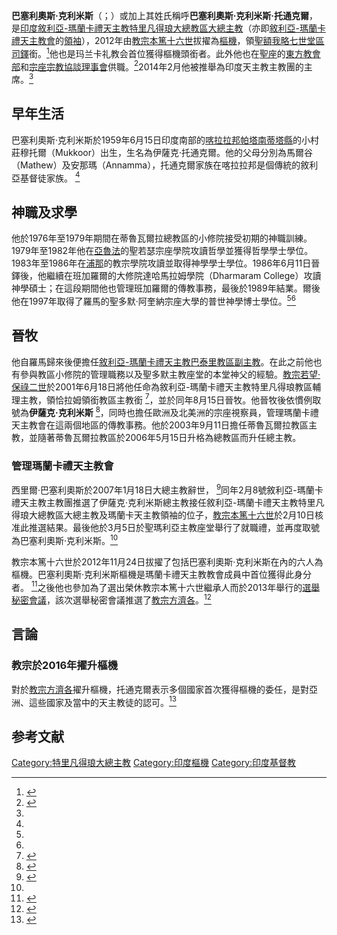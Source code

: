 {{Infobox Christian leader
| type        = Cardinal
| honorific-prefix = 
| name        = 巴塞利奧斯·克利米斯·托通克爾<br />ബസേലിയോസ് കര്‍ദ്ദിനാള്‍ ക്ലിമ്മീസ്
| title       =[[敘利亞-瑪蘭卡禮天主教特里凡得琅大總教區|敘利亞-瑪蘭卡禮天主教特里凡得琅大總教區大總主教]]
| image       =Cardinal_Baselios_Cleemis_Cardinal_Thottunkal.jpg
| caption     =
| church      = [[叙利亚-玛兰卡礼天主教会|叙利亚-玛兰卡礼天主教会]]
| archdiocese = 特里凡得琅
| diocese     =
| see         =
| elected     = 2007年2月8日
| appointed   = 2007年2月10日
| term_start  = 2007年3月5日
| term        =
| predecessor = [[西里爾·巴塞利奧斯|西里爾·巴塞利奧斯]]
| successor   =
| other_post  = [[聖額我略七世堂|聖額我略七世堂區領銜司鐸]]<br />[[印度天主教主教會議|印度天主教主教會議主席]]<br />[[喀拉拉邦天主教主教團|喀拉拉邦主教團團長]]<br />東方教會部成員<br />宗座宗教交談委員會成員
<!--   Orders   -->
| ordination  = 1986年7月11日
| ordained_by = 西里爾·巴塞利奧斯
| consecration = 2001年8月15日
| consecrated_by = 西里爾·巴塞利奧斯
| cardinal    = 2012年11月24日
| created_cardinal_by = [[教宗本篤十六世|教宗本篤十六世]]
| rank = 司鐸級樞機
<!--   Personal details   -->
| birth_name  = 伊薩克·托通克爾
| birth_date  = {{Birth date and age|1959|6|15|df=yes}}
| birth_place = 印度[[喀拉拉邦|喀拉拉邦]][[帕塔南蒂塔縣|帕塔南蒂塔縣]]穆托爾
| parents     = 馬爾谷及安那瑪·托通克爾
| alma_mater = [[聖多默·阿奎納宗座大學|聖多默·阿奎納宗座大學]]
| motto       = To Unite in Love（因愛合一）
| coat_of_arms = Coat of arms of Cardinal Baselios Cleemis.svg
| death_date  =
| death_place =
| previous_post = {{unbulleted list|特里凡得琅大總教區輔理主教（2001年－2003年）|恰拉姆領銜教區領銜主教（2001年－2003年）|[[敘利亞-瑪蘭卡禮天主教蒂魯瓦爾拉總教區|蒂魯瓦爾拉教區主教]]（2003年－2006年）|蒂魯瓦爾拉總教區總主教（2006年－2007年）}}
}}

'''巴塞利奧斯·克利米斯'''（{{lang-hi|ബസേലിയോസ് കര്‍ദ്ദിനാള്‍ ക്ലിമ്മീസ്}}；{{bd|1959年|6月15日}}）或加上其姓氏稱呼'''巴塞利奧斯·克利米斯·托通克爾'''，是[[印度|印度]][[敘利亞-瑪蘭卡禮天主教特里凡得琅大總教區|敘利亞-瑪蘭卡禮天主教特里凡得琅大總教區大總主教]]（亦即[[敘利亞-瑪蘭卡禮天主教會|敘利亞-瑪蘭卡禮天主教會]]的[[領袖|領袖]]），2012年由[[教宗本篤十六世|教宗本篤十六世]]拔擢為[[樞機|樞機]]，領[[聖額我略七世堂|聖額我略七世堂區司鐸]]銜。<ref>{{cite news|title=教宗任命六位新樞機，半數來自亞洲|url=http://china.ucanews.com/2012/10/25/%E6%95%99%E5%AE%97%E4%BB%BB%E5%91%BD%E5%85%AD%E4%BD%8D%E6%96%B0%E6%A8%9E%E6%A9%9F%EF%BC%8C%E5%8D%8A%E6%95%B8%E4%BE%86%E8%87%AA%E4%BA%9E%E6%B4%B2/|newspaper=天亞社|date=|access-date=2014-03-14|archive-url=https://web.archive.org/web/20140314195958/http://china.ucanews.com/2012/10/25/%E6%95%99%E5%AE%97%E4%BB%BB%E5%91%BD%E5%85%AD%E4%BD%8D%E6%96%B0%E6%A8%9E%E6%A9%9F%EF%BC%8C%E5%8D%8A%E6%95%B8%E4%BE%86%E8%87%AA%E4%BA%9E%E6%B4%B2/|archive-date=2014-03-14|dead-url=yes}}</ref>他也是玛兰卡礼教会首位獲得樞機頭銜者。此外他也在[[聖座|聖座]]的[[東方教會部|東方教會部]]和[[宗座宗教協談理事會|宗座宗教協談理事會]]供職。<ref>{{cite news|title=亞洲三位新樞機獲委任宗座委員會成員|url=http://china.ucanews.com/2013/02/04/%E4%BA%9E%E6%B4%B2%E5%85%A9%E4%BD%8D%E5%B9%B4%E8%BC%95%E6%A8%9E%E6%A9%9F%E7%8D%B2%E5%A7%94%E4%BB%BB%E5%AE%97%E5%BA%A7%E5%A7%94%E5%93%A1%E6%9C%83%E6%88%90%E5%93%A1/|newspaper=天亞社|date=2013-02-04|access-date=2014-03-14|archive-url=https://web.archive.org/web/20140314200107/http://china.ucanews.com/2013/02/04/%E4%BA%9E%E6%B4%B2%E5%85%A9%E4%BD%8D%E5%B9%B4%E8%BC%95%E6%A8%9E%E6%A9%9F%E7%8D%B2%E5%A7%94%E4%BB%BB%E5%AE%97%E5%BA%A7%E5%A7%94%E5%93%A1%E6%9C%83%E6%88%90%E5%93%A1/|archive-date=2014-03-14|dead-url=yes}}</ref>2014年2月他被推舉為印度天主教主教團的主席。<ref name="VA" />

==早年生活==
巴塞利奧斯·克利米斯於1959年6月15日印度南部的[[喀拉拉邦|喀拉拉邦]][[帕塔南蒂塔縣|帕塔南蒂塔縣]]的小村莊穆托爾（Mukkoor）出生，生名為伊薩克·托通克爾。他的父母分別為馬爾谷（Mathew）及安那瑪（Annamma），托通克爾家族在喀拉拉邦是個傳統的敘利亞基督徒家族。 <ref name=TH />

==神職及求學==
他於1976年至1979年期間在蒂魯瓦爾拉總教區的小修院接受初期的神職訓練。1979年至1982年他在[[亞魯法|亞魯法]]的聖若瑟宗座學院攻讀哲學並獲得哲學學士學位。1983年至1986年在[[浦那|浦那]]的教宗學院攻讀並取得神學學士學位。1986年6月11日晉鐸後，他繼續在班加羅爾的大修院達哈馬拉姆學院（Dharmaram College）攻讀神學碩士；在這段期間他也管理班加羅爾的傳教事務，最後於1989年結業。爾後他在1997年取得了羅馬的聖多默·阿奎納宗座大學的普世神學博士學位。<ref name="VA" /><ref name="TH" />

==晉牧==
他自羅馬歸來後便擔任[[敘利亞-瑪蘭卡禮天主教巴泰里教區|敘利亞-瑪蘭卡禮天主教巴泰里教區副主教]]。在此之前他也有參與教區小修院的管理職務以及聖多默主教座堂的本堂神父的經驗。[[教宗若望·保祿二世|教宗若望·保祿二世]]於2001年6月18日將他任命為敘利亞-瑪蘭卡禮天主教特里凡得琅教區輔理主教，領恰拉姆領銜教區主教銜 <ref>{{cite web|title=Syro-Malankar Titular Episcopal See of Chayal|url=http://www.gcatholic.org/dioceses/former/t0491.htm|publisher=Giga Catholic|access-date=2014-03-15|archive-date=2019-10-29|archive-url=https://web.archive.org/web/20191029141044/http://www.gcatholic.org/dioceses/former/t0491.htm|dead-url=no}}</ref>，並於同年8月15日晉牧。他晉牧後依慣例取號為'''伊薩克·克利米斯''' <ref name="VA">{{cite web|title=Biographical Dictionary Pope Benedict XVI (2005- Consistory of November 24, 2012|url=http://www2.fiu.edu/~mirandas/bios2012-ii.htm#Thottunkal|work=The Cardinals of the Holy Roman Church|publisher=Salvador Miranda|access-date=2014-03-15|archive-date=2018-01-24|archive-url=https://archive.today/20180124093653/http://www2.fiu.edu/~mirandas/bios2012-ii.htm%23Harvey#Thottunkal|dead-url=no}}</ref>，同時也擔任歐洲及北美洲的宗座視察員，管理瑪蘭卡禮天主教會在這兩個地區的傳教事務。他於2003年9月11日擔任蒂魯瓦爾拉教區主教，並隨著蒂魯瓦爾拉教區於2006年5月15日升格為總教區而升任總主教。

===管理瑪蘭卡禮天主教會===
西里爾·巴塞利奧斯於2007年1月18日大總主教辭世， <ref>{{cite news|title=Ex-CBCI chief Cyril Mar Baselios died|url=http://news.oneindia.in/2007/01/18/ex-cbci-chief-cyril-mar-baselios-died-1169190747.html|newspaper=Oneindia|date=2007-01-19}}</ref>同年2月8號敘利亞-瑪蘭卡禮天主教主教團推選了伊薩克·克利米斯總主教接任敘利亞-瑪蘭卡禮天主教特里凡得琅大總教區大總主教及瑪蘭卡天主教領袖的位子，[[教宗本篤十六世|教宗本篤十六世]]於2月10日核准此推選結果。最後他於3月5日於聖瑪利亞主教座堂舉行了就職禮，並再度取號為巴塞利奧斯·克利米斯。<ref name="VA" />

教宗本篤十六世於2012年11月24日拔擢了包括巴塞利奧斯·克利米斯在內的六人為樞機。巴塞利奧斯·克利米斯樞機是瑪蘭卡禮天主教教會成員中首位獲得此身分者。 <ref name="TH">{{cite news|title=Mar Baselios Cleemis is Cardinal|url=http://www.thehindu.com/news/international/mar-baselios-cleemis-is-cardinal/article4027832.ece|newspaper=The Hindu|accessdate=2014-03-18|archive-date=2014-05-23|archive-url=https://web.archive.org/web/20140523123656/http://www.thehindu.com/news/international/mar-baselios-cleemis-is-cardinal/article4027832.ece|dead-url=no}}</ref>之後他也參加為了選出榮休教宗本篤十六世繼承人而於2013年舉行的[[2013年教宗選舉秘密會議|選舉秘密會議]]，該次選舉秘密會議推選了[[教宗方濟各|教宗方濟各]]。<ref>{{cite web|author=Dr. Edward Peters|title=Resources on current eligible papal electors|url=http://www.canonlaw.info/ten_conclave.htm|work=CanonLaw.info|access-date=2014-03-17|archive-date=2013-03-07|archive-url=https://web.archive.org/web/20130307063404/http://canonlaw.info/ten_conclave.htm|dead-url=no}}</ref>

==言論==
===教宗於2016年擢升樞機===
對於[[教宗方濟各|教宗方濟各]]擢升樞機，托通克爾表示多個國家首次獲得樞機的委任，是對亞洲、這些國家及當中的天主教徒的認可。<ref>{{cite web | url=http://china.ucanews.com/2016/10/12/%E5%85%A9%E4%BA%9E%E6%B4%B2%E5%9C%8B%E5%AE%B6%E9%A6%96%E6%AC%A1%E6%9C%89%E6%96%B0%E6%A8%9E%E6%A9%9F%EF%BC%8C%E5%B0%8D%E6%95%99%E6%9C%83%E8%AD%B0%E9%A1%8C%E6%9C%89%E6%9B%B4%E5%A5%BD%E4%BA%9E%E6%B4%B2/ | title=兩亞洲國家首次有新樞機，對教會議題有更好亞洲視野 | publisher=[[天主教亞洲通訊社|天主教亞洲通訊社]] | date=2016-10-09 | accessdate=2016-10-12 | language=zh | archive-url=https://web.archive.org/web/20161013071718/http://china.ucanews.com/2016/10/12/%E5%85%A9%E4%BA%9E%E6%B4%B2%E5%9C%8B%E5%AE%B6%E9%A6%96%E6%AC%A1%E6%9C%89%E6%96%B0%E6%A8%9E%E6%A9%9F%EF%BC%8C%E5%B0%8D%E6%95%99%E6%9C%83%E8%AD%B0%E9%A1%8C%E6%9C%89%E6%9B%B4%E5%A5%BD%E4%BA%9E%E6%B4%B2/ | archive-date=2016-10-13 | dead-url=yes }}</ref>

==参考文献==
{{reflist}}

{{樞機團}}
[[Category:特里凡得琅大總主教|Category:特里凡得琅大總主教]]
[[Category:印度樞機|Category:印度樞機]]
[[Category:印度基督教|Category:印度基督教]]